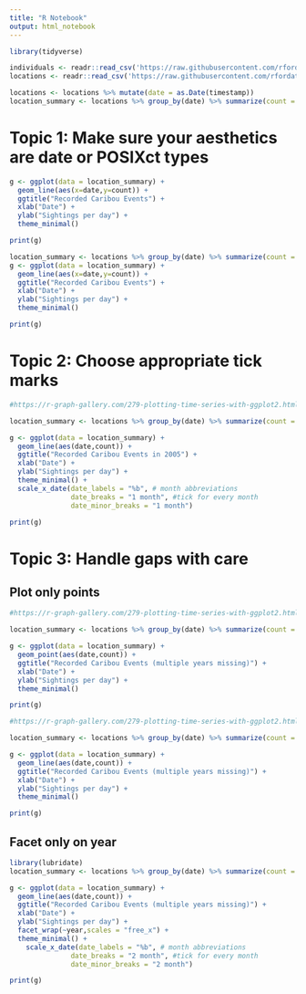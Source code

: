 ```yaml
---
title: "R Notebook"
output: html_notebook
---
```


```r
library(tidyverse)

individuals <- readr::read_csv('https://raw.githubusercontent.com/rfordatascience/tidytuesday/master/data/2020/2020-06-23/individuals.csv')
locations <- readr::read_csv('https://raw.githubusercontent.com/rfordatascience/tidytuesday/master/data/2020/2020-06-23/locations.csv')
```

```r
locations <- locations %>% mutate(date = as.Date(timestamp))
location_summary <- locations %>% group_by(date) %>% summarize(count = n()) %>% mutate(date = format(date,"%Y-%m-%d"))
```

# Topic 1: Make sure your aesthetics are date or POSIXct types
```r
g <- ggplot(data = location_summary) + 
  geom_line(aes(x=date,y=count)) +
  ggtitle("Recorded Caribou Events") + 
  xlab("Date") + 
  ylab("Sightings per day") + 
  theme_minimal()

print(g)
```
```r
location_summary <- locations %>% group_by(date) %>% summarize(count = n())
g <- ggplot(data = location_summary) + 
  geom_line(aes(x=date,y=count)) +
  ggtitle("Recorded Caribou Events") + 
  xlab("Date") + 
  ylab("Sightings per day") + 
  theme_minimal()

print(g)
```

# Topic 2: Choose appropriate tick marks
```r
#https://r-graph-gallery.com/279-plotting-time-series-with-ggplot2.html

location_summary <- locations %>% group_by(date) %>% summarize(count = n()) %>% filter(date > "2005-01-01" & date < "2006-01-01")

g <- ggplot(data = location_summary) + 
  geom_line(aes(date,count)) +
  ggtitle("Recorded Caribou Events in 2005") + 
  xlab("Date") + 
  ylab("Sightings per day") + 
  theme_minimal() + 
  scale_x_date(date_labels = "%b", # month abbreviations
               date_breaks = "1 month", #tick for every month
               date_minor_breaks = "1 month")  

print(g)
```

# Topic 3: Handle gaps with care

## Plot only points
```r
#https://r-graph-gallery.com/279-plotting-time-series-with-ggplot2.html

location_summary <- locations %>% group_by(date) %>% summarize(count = n()) %>% filter(date < "2005-01-01")

g <- ggplot(data = location_summary) + 
  geom_point(aes(date,count)) +
  ggtitle("Recorded Caribou Events (multiple years missing)") + 
  xlab("Date") + 
  ylab("Sightings per day") + 
  theme_minimal()

print(g)
```
```r
#https://r-graph-gallery.com/279-plotting-time-series-with-ggplot2.html

location_summary <- locations %>% group_by(date) %>% summarize(count = n()) %>% filter(date < "2005-01-01")

g <- ggplot(data = location_summary) + 
  geom_line(aes(date,count)) +
  ggtitle("Recorded Caribou Events (multiple years missing)") + 
  xlab("Date") + 
  ylab("Sightings per day") + 
  theme_minimal()

print(g)

```


## Facet only on year
```r
library(lubridate)
location_summary <- locations %>% group_by(date) %>% summarize(count = n()) %>% filter(date < "2005-01-01") %>% mutate(year = year(date))

g <- ggplot(data = location_summary) + 
  geom_line(aes(date,count)) +
  ggtitle("Recorded Caribou Events (multiple years missing)") + 
  xlab("Date") + 
  ylab("Sightings per day") + 
  facet_wrap(~year,scales = "free_x") + 
  theme_minimal() + 
    scale_x_date(date_labels = "%b", # month abbreviations
               date_breaks = "2 month", #tick for every month
               date_minor_breaks = "2 month")  

print(g)
```



